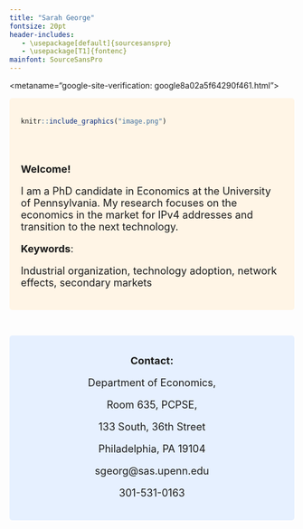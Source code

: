 ```yaml
---
title: "Sarah George"
fontsize: 20pt
header-includes:
   - \usepackage[default]{sourcesanspro}
   - \usepackage[T1]{fontenc}
mainfont: SourceSansPro
---
```

<metaname="google-site-verification: google8a02a5f64290f461.html">

<style>
div.grey { background-color:#fff5e6; border-radius: 5px; padding: 20px;}
</style>
<div class = "grey">
<div class = "row">
  
<div class = "col-md-6">
```r
knitr::include_graphics("image.png")
```
</div>


<div class = "col-md-6">
<br><br>
 <font size="4">  

**Welcome!**

I am a PhD candidate in Economics at the University of Pennsylvania. 
My research focuses on the economics in the market for IPv4 addresses and transition to the next technology. 


**Keywords**:

Industrial organization, technology adoption, network effects, secondary markets 

</font>
</div>
</div> 
</div>


$~$


<style>
div.blue { background-color:#e6f0ff; border-radius: 5px; padding: 20px;}
</style>
<div class = "blue">
<center>
<font size="4">
**Contact:**
</font>  


<font size="4">  

Department of Economics,

Room 635, PCPSE, 

133 South, 36th Street

Philadelphia, PA 19104

sgeorg@sas.upenn.edu 

301-531-0163

 </div>

</center>
</font>
